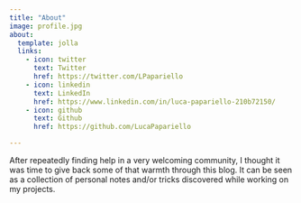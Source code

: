 ```yaml
---
title: "About"
image: profile.jpg
about:
  template: jolla
  links:
    - icon: twitter
      text: Twitter
      href: https://twitter.com/LPapariello
    - icon: linkedin
      text: LinkedIn
      href: https://www.linkedin.com/in/luca-papariello-210b72150/
    - icon: github
      text: Github
      href: https://github.com/LucaPapariello

---
```


After repeatedly finding help in a very welcoming community, I thought it was time to give back some of that warmth through this blog. It can be seen as a collection of personal notes and/or tricks discovered while working on my projects.

